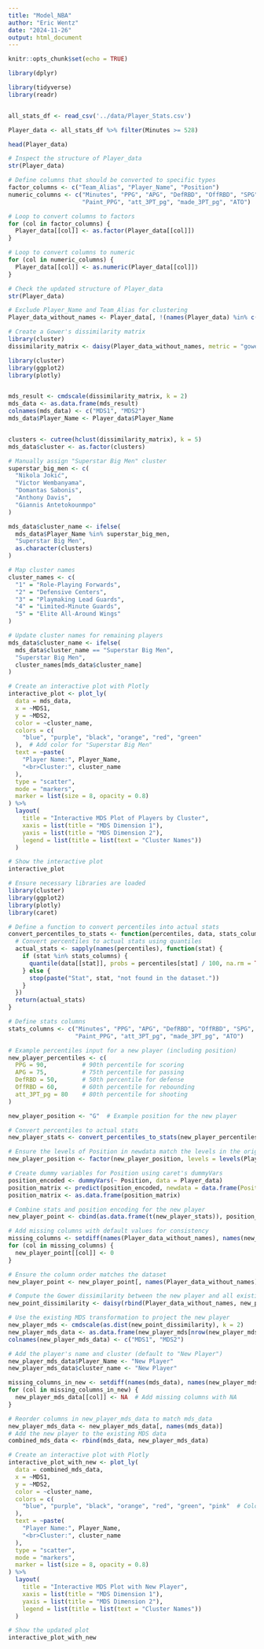 ```yaml
---
title: "Model_NBA"
author: "Eric Wentz"
date: "2024-11-26"
output: html_document
---
```


```r
knitr::opts_chunk$set(echo = TRUE)
```



```r
library(dplyr)
```


```r
library(tidyverse)
library(readr)


all_stats_df <- read_csv('../data/Player_Stats.csv')

Player_data <- all_stats_df %>% filter(Minutes >= 528)

head(Player_data)
```






```r
# Inspect the structure of Player_data
str(Player_data)

# Define columns that should be converted to specific types
factor_columns <- c("Team_Alias", "Player_Name", "Position")
numeric_columns <- c("Minutes", "PPG", "APG", "DefRBD", "OffRBD", "SPG", "BPG", 
                     "Paint_PPG", "att_3PT_pg", "made_3PT_pg", "ATO")

# Loop to convert columns to factors
for (col in factor_columns) {
  Player_data[[col]] <- as.factor(Player_data[[col]])
}

# Loop to convert columns to numeric
for (col in numeric_columns) {
  Player_data[[col]] <- as.numeric(Player_data[[col]])
}

# Check the updated structure of Player_data
str(Player_data)

# Exclude Player_Name and Team_Alias for clustering
Player_data_without_names <- Player_data[, !(names(Player_data) %in% c("Player_Name", "Team_Alias"))]

# Create a Gower's dissimilarity matrix
library(cluster)
dissimilarity_matrix <- daisy(Player_data_without_names, metric = "gower")

```



```r
library(cluster)
library(ggplot2)
library(plotly)


mds_result <- cmdscale(dissimilarity_matrix, k = 2)
mds_data <- as.data.frame(mds_result)
colnames(mds_data) <- c("MDS1", "MDS2")
mds_data$Player_Name <- Player_data$Player_Name


clusters <- cutree(hclust(dissimilarity_matrix), k = 5)
mds_data$cluster <- as.factor(clusters)

# Manually assign "Superstar Big Men" cluster
superstar_big_men <- c(
  "Nikola Jokić", 
  "Victor Wembanyama", 
  "Domantas Sabonis", 
  "Anthony Davis", 
  "Giannis Antetokounmpo"
)

mds_data$cluster_name <- ifelse(
  mds_data$Player_Name %in% superstar_big_men,
  "Superstar Big Men",
  as.character(clusters)
)

# Map cluster names
cluster_names <- c(
  "1" = "Role-Playing Forwards",
  "2" = "Defensive Centers",
  "3" = "Playmaking Lead Guards",
  "4" = "Limited-Minute Guards",
  "5" = "Elite All-Around Wings"
)

# Update cluster names for remaining players
mds_data$cluster_name <- ifelse(
  mds_data$cluster_name == "Superstar Big Men",
  "Superstar Big Men",
  cluster_names[mds_data$cluster_name]
)

# Create an interactive plot with Plotly
interactive_plot <- plot_ly(
  data = mds_data,
  x = ~MDS1,
  y = ~MDS2,
  color = ~cluster_name,
  colors = c(
    "blue", "purple", "black", "orange", "red", "green"
  ),  # Add color for "Superstar Big Men"
  text = ~paste(
    "Player Name:", Player_Name,
    "<br>Cluster:", cluster_name
  ),
  type = "scatter",
  mode = "markers",
  marker = list(size = 8, opacity = 0.8)
) %>%
  layout(
    title = "Interactive MDS Plot of Players by Cluster",
    xaxis = list(title = "MDS Dimension 1"),
    yaxis = list(title = "MDS Dimension 2"),
    legend = list(title = list(text = "Cluster Names"))
  )

# Show the interactive plot
interactive_plot


```


```r
# Ensure necessary libraries are loaded
library(cluster)
library(ggplot2)
library(plotly)
library(caret)

# Define a function to convert percentiles into actual stats
convert_percentiles_to_stats <- function(percentiles, data, stats_columns) {
  # Convert percentiles to actual stats using quantiles
  actual_stats <- sapply(names(percentiles), function(stat) {
    if (stat %in% stats_columns) {
      quantile(data[[stat]], probs = percentiles[stat] / 100, na.rm = TRUE)
    } else {
      stop(paste("Stat", stat, "not found in the dataset."))
    }
  })
  return(actual_stats)
}

# Define stats columns
stats_columns <- c("Minutes", "PPG", "APG", "DefRBD", "OffRBD", "SPG", "BPG", 
                   "Paint_PPG", "att_3PT_pg", "made_3PT_pg", "ATO")

# Example percentiles input for a new player (including position)
new_player_percentiles <- c(
  PPG = 90,          # 90th percentile for scoring
  APG = 75,          # 75th percentile for passing
  DefRBD = 50,       # 50th percentile for defense
  OffRBD = 60,       # 60th percentile for rebounding
  att_3PT_pg = 80    # 80th percentile for shooting
)

new_player_position <- "G"  # Example position for the new player

# Convert percentiles to actual stats
new_player_stats <- convert_percentiles_to_stats(new_player_percentiles, Player_data, stats_columns)

# Ensure the levels of Position in newdata match the levels in the original dataset
new_player_position <- factor(new_player_position, levels = levels(Player_data$Position))

# Create dummy variables for Position using caret's dummyVars
position_encoded <- dummyVars(~ Position, data = Player_data)
position_matrix <- predict(position_encoded, newdata = data.frame(Position = new_player_position))
position_matrix <- as.data.frame(position_matrix)

# Combine stats and position encoding for the new player
new_player_point <- cbind(as.data.frame(t(new_player_stats)), position_matrix)

# Add missing columns with default values for consistency
missing_columns <- setdiff(names(Player_data_without_names), names(new_player_point))
for (col in missing_columns) {
  new_player_point[[col]] <- 0
}

# Ensure the column order matches the dataset
new_player_point <- new_player_point[, names(Player_data_without_names)]

# Compute the Gower dissimilarity between the new player and all existing players
new_point_dissimilarity <- daisy(rbind(Player_data_without_names, new_player_point), metric = "gower")

# Use the existing MDS transformation to project the new player
new_player_mds <- cmdscale(as.dist(new_point_dissimilarity), k = 2)
new_player_mds_data <- as.data.frame(new_player_mds[nrow(new_player_mds), , drop = FALSE])
colnames(new_player_mds_data) <- c("MDS1", "MDS2")

# Add the player's name and cluster (default to "New Player")
new_player_mds_data$Player_Name <- "New Player"
new_player_mds_data$cluster_name <- "New Player"

missing_columns_in_new <- setdiff(names(mds_data), names(new_player_mds_data))
for (col in missing_columns_in_new) {
  new_player_mds_data[[col]] <- NA  # Add missing columns with NA
}

# Reorder columns in new_player_mds_data to match mds_data
new_player_mds_data <- new_player_mds_data[, names(mds_data)]
# Add the new player to the existing MDS data
combined_mds_data <- rbind(mds_data, new_player_mds_data)

# Create an interactive plot with Plotly
interactive_plot_with_new <- plot_ly(
  data = combined_mds_data,
  x = ~MDS1,
  y = ~MDS2,
  color = ~cluster_name,
  colors = c(
    "blue", "purple", "black", "orange", "red", "green", "pink"  # Color for new player
  ),
  text = ~paste(
    "Player Name:", Player_Name,
    "<br>Cluster:", cluster_name
  ),
  type = "scatter",
  mode = "markers",
  marker = list(size = 8, opacity = 0.8)
) %>%
  layout(
    title = "Interactive MDS Plot with New Player",
    xaxis = list(title = "MDS Dimension 1"),
    yaxis = list(title = "MDS Dimension 2"),
    legend = list(title = list(text = "Cluster Names"))
  )

# Show the updated plot
interactive_plot_with_new


```


